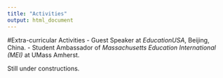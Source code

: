 ```yaml
---
title: "Activities"
output: html_document
---
```

<style>
h1 {font-family: Baskerville Old Face; font-size: 28px; color: black; font-weight: bold; text-align: left;}
h1.title {font-family: Baskerville Old Face; font-size: 36px; color: black; text-align: center; font-weight: bold;}
ul {font-family: Times New Roman; font-size: 28px; color: black;}
ul.nav {font-size: 20px;}
</style>

<div id="backhome"><a href="index.html"><i class="fa fa-home" aria-hidden="true"></i></a></div>

#Extra-curricular Activities
- Guest Speaker at *EducationUSA*, Beijing, China.
- Student Ambassador of *Massachusetts Education International (MEI)* at UMass Amherst.

Still under constructions.
